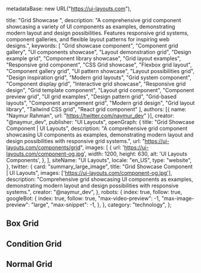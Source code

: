   metadataBase: new URL("https://ui-layouts.com"),

  title: "Grid Showcase ",
  description: "A comprehensive grid component showcasing a variety of UI components as examples, demonstrating modern layout and design possibilities. Features responsive grid systems, component galleries, and flexible layout patterns for inspiring web designs.",
  keywords: [
    "Grid showcase component",
    "Component grid gallery",
    "UI components showcase",
    "Layout demonstration grid",
    "Design example grid",
    "Component library showcase",
    "Grid layout examples",
    "Responsive grid component",
    "CSS Grid showcase",
    "Flexbox grid layout",
    "Component gallery grid",
    "UI pattern showcase",
    "Layout possibilities grid",
    "Design inspiration grid",
    "Modern grid layouts",
    "Grid system component",
    "Component display grid",
    "Interactive grid showcase",
    "Responsive grid design",
    "Grid template component",
    "Layout grid component",
    "Component preview grid",
    "UI grid examples",
    "Design pattern grid",
    "Grid-based layouts",
    "Component arrangement grid",
    "Modern grid design",
    "Grid layout library",
    "Tailwind CSS grid",
    "React grid component"
  ],
  authors: [{ name: "Naymur Rahman", url: "https://twitter.com/naymur_dev" }],
  creator: "@naymur_dev",
  publisher: "UI Layouts",
  openGraph: {
    title: "Grid Showcase Component | UI Layouts",
    description: "A comprehensive grid component showcasing UI components as examples, demonstrating modern layout and design possibilities with responsive grid systems.",
    url: "https://ui-layouts.com/components/grid",
    images: [
      {
        url: 'https://ui-layouts.com/component-og.jpg',
        width: 1200,
        height: 630,
        alt: 'UI Layouts Components',
      },
    ],
    siteName: "UI Layouts",
    locale: "en_US",
    type: "website",
  },
  twitter: {
    card: "summary_large_image",
    title: "Grid Showcase Component | UI Layouts",
    images: ['https://ui-layouts.com/component-og.jpg'],
    description: "Comprehensive grid showcasing UI components as examples, demonstrating modern layout and design possibilities with responsive systems.",
    creator: "@naymur_dev",
  },
  robots: {
    index: true,
    follow: true,
    googleBot: {
      index: true,
      follow: true,
      "max-video-preview": -1,
      "max-image-preview": "large",
      "max-snippet": -1,
    },
  },
  category: "technology",
};

## Box Grid

<ComponentCodePreview name='boxgrid' hasReTrigger isFitheight />

## Condition Grid

<ComponentCodePreview name='conditionGrid' hasReTrigger isFitheight />

## Normal Grid

<ComponentCodePreview name='normalGrid' hasReTrigger isFitheight />
